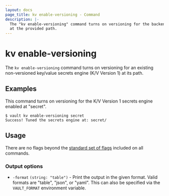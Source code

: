 ```yaml
---
layout: docs
page_title: kv enable-versioning - Command
description: |-
  The "kv enable-versioning" command turns on versioning for the backend
  at the provided path.
---
```


# kv enable-versioning

The `kv enable-versioning` command turns on versioning for an existing
non-versioned key/value secrets engine (K/V Version 1) at its path.

## Examples

This command turns on versioning for the K/V Version 1 secrets engine enabled at
"secret".

```shell-session
$ vault kv enable-versioning secret
Success! Tuned the secrets engine at: secret/
```

## Usage

There are no flags beyond the [standard set of flags](/vault/docs/commands)
included on all commands.

### Output options

- `-format` `(string: "table")` - Print the output in the given format. Valid
  formats are "table", "json", or "yaml". This can also be specified via the
  `VAULT_FORMAT` environment variable.
